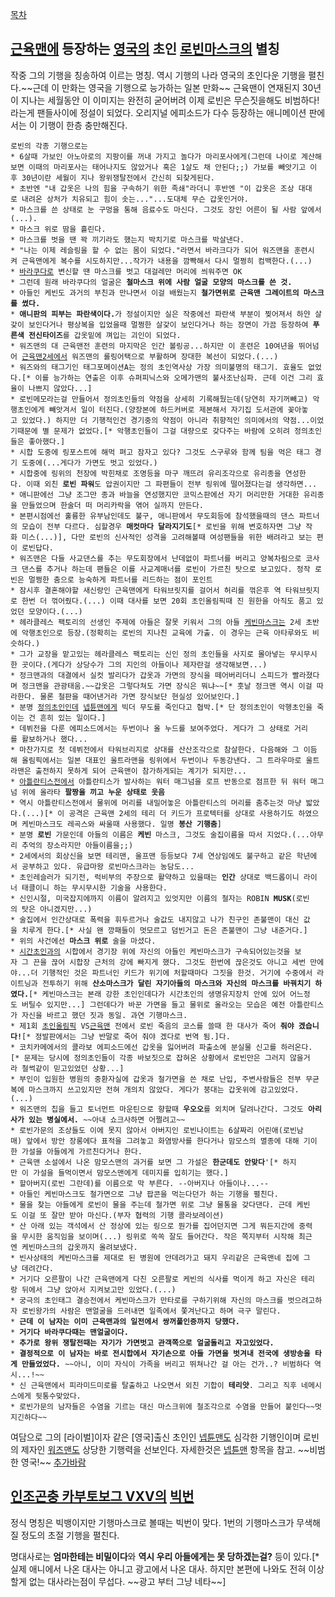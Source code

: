 [[목차]]

== [[근육맨]]에 등장하는 [[영국]]의 초인 [[로빈마스크]]의 별칭 ==
작중 그의 기행을 칭송하여 이르는 명칭. 역시 기행의 나라 영국의 초인다운 기행을 펼친다.~~근데 이 만화는 영국을 기행으로 능가하는 일본 만화~~ 근육맨이 연재된지 30년이 지나는 세월동안 이 이미지는 완전히 굳어버려 이제 로빈은 무슨짓을해도 비범하다! 라는게 팬들사이에 정설이 되었다. 오리지널 에피소드가 다수 등장하는 애니메이션 판에서는 이 기행이 한층 충만해진다.

 로빈의 각종 기행으로는
 * 6살때 가보인 아노아로의 지팡이를 꺼내 가지고 놀다가 마리포사에게(그런데 나이로 계산해보면 이때의 마리포사는 태어나지도 않았거나 혹은 1살도 채 안된다;;) 가보를 빼앗기고 이후 30년이란 세월이 지나 왕위쟁탈전에서 간신히 되찾게된다. 
 * 초반엔 "내 갑옷은 나의 힘을 구속하기 위한 족쇄"라더니 후반엔 "이 갑옷은 조상 대대로 내려온 상처가 치유되고 힘이 솟는..."...도대체 무슨 갑옷인거야.
 * 마스크를 쓴 상태로 눈 구멍을 통해 음료수도 마신다. 그것도 장인 어른이 될 사람 앞에서(...).
 * 마스크 위로 땀을 흘린다.
 * 마스크를 벗을 땐 꽉 끼기라도 했는지 박치기로 마스크를 박살낸다.
 * "나는 이제 레슬링을 할 수 없는 몸이 되었다."라면서 바라크다가 되어 워즈맨을 훈련시켜 근육맨에게 복수를 시도하지만...작가가 내용을 깜빡해서 다시 멀쩡히 컴백한다.(...)
 * [[바라쿠다]]로 변신할 땐 마스크를 벗고 대걸레만 머리에 씌워주면 OK
 * 그런데 원래 바라쿠다의 얼굴은 '''철마스크 위에 사람 얼굴 모양의 마스크를 쓴 것.'''
 * 아들인 케빈도 과거의 부친과 만나면서 이걸 배웠는지 '''철가면위로 근육맨 그레이트의 마스크를 썼다.'''
 * '''애니판의 피부는 파란색이다.'''가 정설이지만 실은 작중에선 파란색 부분이 찢어져서 하얀 살갗이 보인다거나 평상복을 입었을때 멀쩡한 살갗이 보인다거나 하는 장면이 가끔 등장하여 '''푸른색 전신타이즈'''를 갑옷밑에 껴입는 괴인이 되었다.
 * 워즈맨의 대 근육맨전 훈련의 마지막은 인간 볼링공...하지만 이 훈련은 10여년을 뛰어넘어 [[근육맨2세]]에서 워즈맨의 롤링어택으로 부활하며 장대한 복선이 되었다.(...)
 * 워즈와의 태그기인 태그포메이션A는 정의 초인역사상 가장 의미불명의 태그기. 효율도 없었다.[* 이를 능가하는 연출은 이후 슈퍼피닉스와 오메가맨의 불사조난심파. 근데 이건 그리 효율이 나쁘지 않았다...]
 * 로빈메모라는걸 만들어서 정의초인들의 약점을 상세히 기록해뒀는데(당연히 자기꺼빼고) 악행초인에게 빼앗겨서 일이 터진다.(양장본에 하드커버로 제본해서 자기집 도서관에 꽂아놓고 있었다.) 하지만 더 기행적인건 경기중의 약점이 아니라 취향적인 의미에서의 약점...이었기때문에 별 문제가 없었다.[* 악행초인들이 그걸 대량으로 갖다주는 바람에 오히려 정의초인들은 좋아했다.]
 * 시합 도중에 링포스트에 해먹 펴고 잠자고 있다? 그것도 스구루와 함께 팀을 먹은 태그 경기 도중에(...게다가 가면도 벗고 있었다.)
 * 시합중에 링위의 천장에 박힌채로 조명등을 마구 깨뜨려 유리조각으로 유리종을 연성한다. 이때 외친 '''로빈 파워'''도 압권이지만 그 파편들이 전부 링위에 떨어졌다는걸 생각하면...
 * 애니판에선 그냥 조그만 종과 바늘을 연성했지만 코믹스판에선 자기 머리만한 거대한 유리종을 만들었으며 한술더 떠 머리카락을 엮어 실까지 만든다.
 * 본편시점에선 훌륭한 유부남인데도 불구, 애니판에서 무도회등에 참석했을때의 댄스 파트너의 모습이 전부 다르다. 심할경우 '''매컷마다 달라지기도'''[* 로빈을 위해 변호하자면 그냥 작화 미스(...)], 다만 로빈의 신사적인 성격을 고려해볼때 여성팬들을 위한 배려라고 보는 편이 로빈답다.
 * 워즈맨은 다들 사교댄스를 추는 무도회장에서 난데없이 파트너를 버리고 양복차림으로 코사크 댄스를 추거나 하는데 팬들은 이를 사교계매너를 로빈이 가르친 탓으로 보고있다. 정작 로빈은 멀쩡한 춤으로 능숙하게 파트너를 리드하는 점이 포인트
 * 잠시후 결혼해야할 새신랑인 근육맨에게 타워브릿지를 걸어서 허리를 꺾은후 역 타워브릿지로 한번 더 꺾어줬다.(...) 이때 대사를 보면 20회 초인올림픽때 진 원한을 아직도 품고 있었던 모양이다.(...)
 * 헤라클레스 팩토리의 선생인 주제에 아들은 잘못 키워서 그의 아들 [[케빈마스크]]는 2세 초반에 악행초인으로 등장.(정확히는 로빈의 지나친 교육에 가출. 이 경우는 근육 아타루와도 비슷하다.)
 * 그가 교장을 맡고있는 헤라클레스 팩토리는 신인 정의 초인들을 사지로 몰아넣는 무시무시한 곳이다.(게다가 상당수가 그의 지인의 아들이나 제자란걸 생각해보면...)
 * 정크맨과의 대결에서 실컷 발리다가 갑옷과 가면의 장식을 떼어버리더니 스피드가 빨라졌다며 정크맨을 관광태움.~~갑옷은 그렇다쳐도 가면 장식은 뭐냐~~[* 훗날 정크맨 역시 이걸 따라한다. 물론 철판을 때어낸거라 가면 장식보단 현실성 있어보인다.]
 * 분명 [[정의초인]]인데 [[넵튠맨]]에게 빅더 무도를 죽인다고 협박.[* 단 정의초인이 악행초인을 죽이는 건 흔히 있는 일이다.]
 * 데뷔전을 다룬 에피소드에서는 두번이나 올 누드를 보여주었다. 게다가 그 상태로 거리를 활보하거나 했다...
 * 마찬가지로 첫 데뷔전에서 타워브리지로 상대를 산산조각으로 참살한다. 다음해와 그 이듬해 올림픽에서는 일본 대표인 울트라맨을 링위에서 두번이나 두동강낸다. 그 트라우마로 울트라맨은 출전하지 못하게 되어 근육맨이 참가하게되는 계기가 되지만...
 * [[아틀란티스]]전에서 아틀란티스가 발사하는 워터 매그넘을 로프 반동으로 점프한 뒤 워터 매그넘 위에 올라타 '''팔짱을 끼고 누운 상태로 웃음'''
 * 역시 아틀란티스전에서 물위에 머리를 내밀어놓은 아틀란티스의 머리를 춤추는것 마냥 밟았다.(...)[* 이 공격은 근육맨 2세의 테리 더 키드가 프로텍터를 상대로 사용하기도 하였으며 케빈마스크도 레곡스와 싸울때 사용했다. 일명 '''봉산 기행춤''']
 * 분명 '''로빈''' 가문인데 아들의 이름은 '''케빈''' 마스크, 그것도 술집이름을 따서 지었다.(...아무리 추억의 장소라지만 아들이름을;;)
 * 2세에서의 회상신을 보면 테리맨, 울프맨 등등보다 7세 연상임에도 불구하고 같은 학년에서 공부하고 있다. 유급마왕 로빈마스크라는 농담도...
 * 초인레슬러가 되기전, 럭비부의 주장으로 활약하고 있을때는 '''인간''' 상대로 백드롭이니 라이너 태클이니 하는 무시무시한 기술을 사용한다.
 * 신인시절, 미국잡지에까지 이름이 알려지고 있엇지만 이름의 철자는 ROBIN '''MUSK'''(로빈의 탓은 아니겠지만...)
 * 술집에서 인간상대로 폭력을 휘두르거나 술값도 내지않고 나가 친구인 존불맨이 대신 값을 치루게 한다.[* 사실 왠 깡패들이 멋모르고 덤빈거고 돈은 존불맨이 그냥 내준거다.]
 * 위의 사건에선 '''마스크 위로''' 술을 마셨다.
 * [[시간초인]]과의 시합에서 경기장 위에 자신의 아들인 케빈마스크가 구속되어있는것을 보자 그 끈을 끊어 시합장 근처의 강에 빠지게 했다. 그것도 한번에 끊은것도 아니고 세번 만에야...더 기행적인 것은 파트너인 키드가 위기에 처할때마다 그짓을 한것. 거기에 수중에서 라이트닝과 전투하기 위해 '''산소마스크가 달린 자기아들의 마스크와 자신의 마스크를 바꿔치기 하였다.'''[* 케빈마스크는 본래 강한 초인인데다가 시간초인의 생명유지장치 안에 있어 어느정도 버틸수 있지만...] 그런데다가 바꾼 가면을 들고 물위로 올라오는 모습은 예전 아틀란티스가 자신을 바르고 했던 짓과 동일. 과연 기행마스크. 
 * 제1회 [[초인올림픽]] VS[[근육맨]] 전에서 로빈 죽음의 코스를 쓸때 한 대사가 죽어 '''줘야 겠습니다!'''[* 정발판에서는 그냥 반말로 죽어 줘야 겠다로 번역 됨.]다.
 * 코치카메에서의 콜라보 에피소드에선 갑옷을 잃어버려 파출소에 분실물 신고를 하러온다.[* 문제는 당시에 정의초인들이 각종 바보짓으로 잡혀온 상황에서 로빈만은 그러지 않을거라 철썩같이 믿고있었던 상황...]
 * 부인이 입원한 병원의 중환자실에 갑옷과 철가면을 쓴 채로 난입, 주변사람들은 전부 무균복에 마스크까지 쓰고있지만 전혀 개의치 않았다. 게다가 붕대는 갑옷위에 감고있었다.(...) 
 * 워즈맨의 칩을 들고 토너먼트 마운틴으로 향할때 '''우오오'''를 외치며 달려나간다. 그것도 '''아리사가 있는 병실에서.''' ~~아내 쇼크사하면 어쩔려고~~
 * 로빈가문의 조상들도 이에 못지 않아서 아버지인 로빈나이트는 6살짜리 어린애(로빈남매) 앞에서 방안 장롱에다 표적을 그려놓고 화염방사를 한다거나 맘모스의 멸종에 대해 기이한 가설을 아들에게 가르친다거나 한다.
 * 근육맨 소설에서 나온 맘모스맨의 과거를 보면 그 가설은 '''한군데도 안맞다''''[* 하지만 이 가설을 들먹이면서 맘모스맨에게 데미지를 입히기는 했다.]
 * 할아버지(로빈 그란데)를 이름으로 막 부른다. --아버지나 아들이나...--
 * 아들인 케빈마스크도 철가면으로 그냥 팝콘을 먹는다던가 하는 기행을 펼친다.
 * 물을 찾는 아들에게 로빈이 물을 주는데 철가면 위로 그냥 물통을 갖다댄다. 근데 케빈도 이걸 또 잘만 받아 마신다.(부자 협력의 기행 콜라보레이션)
 * 산 아래 있는 객석에서 산 정상에 있는 링으로 뭔가를 집어던지면 그게 뭐든지간에 중력을 무시한 움직임을 보이며(...) 링위로 쏙쏙 잘도 들어간다. 작은 쪽지부터 시작해 최근엔 케빈마스크의 갑옷까지 올려보냈다.
 * 빈사상태의 케빈마스크를 제대로 된 병원에 안데려가고 돼지 우리같은 근육맨네 집에 그냥 데려간다. 
 * 거기다 오른팔이 나간 근육맨에게 다친 오른팔로 케빈의 식사를 먹이게 하고 자신은 테리랑 뒤에서 그냥 앉아서 지켜보고만 있었다.(...)
 * 궁극의 초인태그 결승전에서 케빈마스크가 만타로를 구하기위해 자신의 마스크를 벗으려고하자 로빈왕가의 사람은 맨얼굴을 드러내면 일족에서 쫓겨난다고 하며 극구 말린다.
 * '''근데 이 남자는 이미 근육맨과의 일전에서 쌍꺼풀인증까지 당했다.'''
 * '''거기다 바라쿠다때는 맨얼굴이다.'''
 * '''추가로 왕위 쟁탈전때는 자기가 가면벗고 관객쪽으로 얼굴돌리고 자고있었다.'''
 * '''결정적으로 이 남자는 바로 전시합에서 자기손으로 아들 가면을 벗겨내 전국에 생방송을 타게 만들었었다.''' ~~아니, 이미 자식이 가족을 버리고 뛰쳐나간 걸 아는 건가..? 비범하다 역시...!~~
 * 신 근육맨에서 피라미드미로를 탈출하고 나오면서 외친 기합이 '''테리얏'''. 그리고 직후 네메시스에게 뒷통수맞았다.
 * 로빈가문의 남자들은 수염을 기르는 대신 마스크위에 철조각으로 수염을 만들어 붙인다~~멋지긴하다~~

여담으로 그의 [라이벌]이자 같은 [영국]출신 초인인 [[넵튠맨]]도 심각한 기행인이며 로빈의 제자인 [[워즈맨]]도 상당한 기행력을 선보인다. 자세한것은 [[넵튠맨]] 항목을 참고. ~~비범한 영국!~~
[[추가바람]]

== [[인조곤충 카부토보그 VXV]]의 [[빅번]] ==
정식 명칭은 빅뱅이지만 기행마스크로 볼때는 빅번이 맞다. 1번의 기행마스크가 무색해질 정도의 초절 기행을 펼친다. 

명대사로는 '''엄마한테는 비밀이다'''와 '''역시 우리 아들에게는 못 당하겠는걸?''' 등이 있다.[* 실제 애니에서 나온 대사는 아니고 광고에서 나온 대사. 하지만 본편에 나와도 전혀 이상할게 없는 대사라는점이 무섭다. ~~광고 부터 그냥 네타~~]
